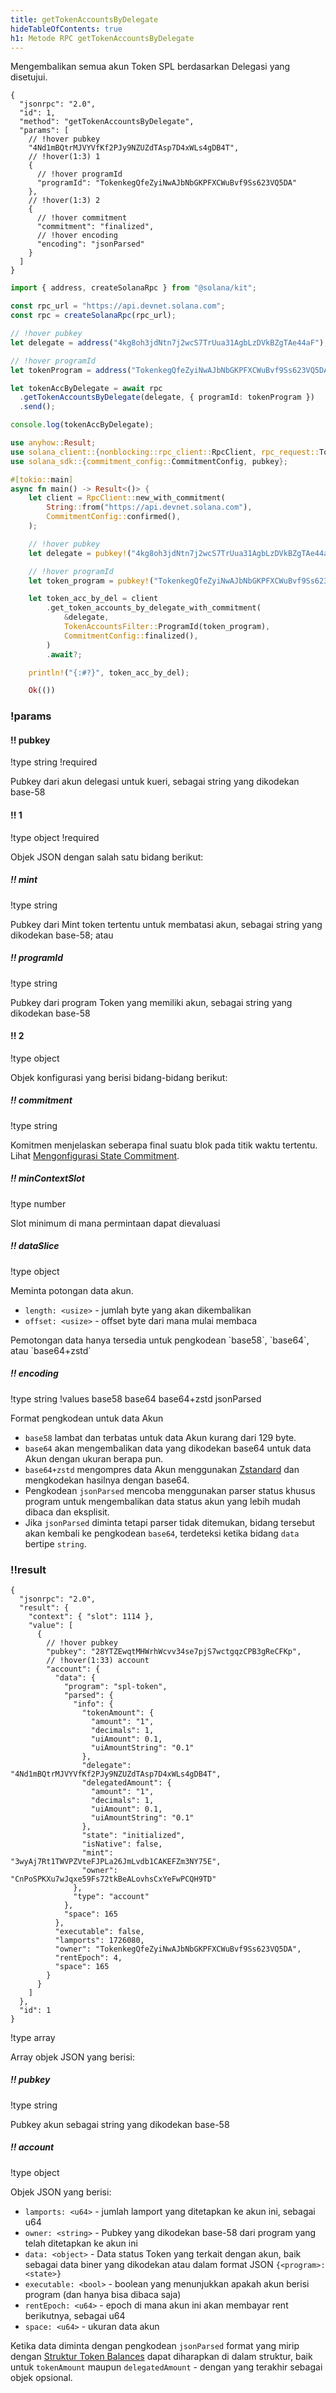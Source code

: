 ```yaml
---
title: getTokenAccountsByDelegate
hideTableOfContents: true
h1: Metode RPC getTokenAccountsByDelegate
---
```


Mengembalikan semua akun Token SPL berdasarkan Delegasi yang disetujui.

<APIMethod>

```jsonc !!request curl
{
  "jsonrpc": "2.0",
  "id": 1,
  "method": "getTokenAccountsByDelegate",
  "params": [
    // !hover pubkey
    "4Nd1mBQtrMJVYVfKf2PJy9NZUZdTAsp7D4xWLs4gDB4T",
    // !hover(1:3) 1
    {
      // !hover programId
      "programId": "TokenkegQfeZyiNwAJbNbGKPFXCWuBvf9Ss623VQ5DA"
    },
    // !hover(1:3) 2
    {
      // !hover commitment
      "commitment": "finalized",
      // !hover encoding
      "encoding": "jsonParsed"
    }
  ]
}
```

```ts !!request title="Kit"
import { address, createSolanaRpc } from "@solana/kit";

const rpc_url = "https://api.devnet.solana.com";
const rpc = createSolanaRpc(rpc_url);

// !hover pubkey
let delegate = address("4kg8oh3jdNtn7j2wcS7TrUua31AgbLzDVkBZgTAe44aF");

// !hover programId
let tokenProgram = address("TokenkegQfeZyiNwAJbNbGKPFXCWuBvf9Ss623VQ5DA");

let tokenAccByDelegate = await rpc
  .getTokenAccountsByDelegate(delegate, { programId: tokenProgram })
  .send();

console.log(tokenAccByDelegate);
```

```rs !!request title="Rust"
use anyhow::Result;
use solana_client::{nonblocking::rpc_client::RpcClient, rpc_request::TokenAccountsFilter};
use solana_sdk::{commitment_config::CommitmentConfig, pubkey};

#[tokio::main]
async fn main() -> Result<()> {
    let client = RpcClient::new_with_commitment(
        String::from("https://api.devnet.solana.com"),
        CommitmentConfig::confirmed(),
    );

    // !hover pubkey
    let delegate = pubkey!("4kg8oh3jdNtn7j2wcS7TrUua31AgbLzDVkBZgTAe44aF");

    // !hover programId
    let token_program = pubkey!("TokenkegQfeZyiNwAJbNbGKPFXCWuBvf9Ss623VQ5DA");

    let token_acc_by_del = client
        .get_token_accounts_by_delegate_with_commitment(
            &delegate,
            TokenAccountsFilter::ProgramId(token_program),
            CommitmentConfig::finalized(),
        )
        .await?;

    println!("{:#?}", token_acc_by_del);

    Ok(())
```

### !params

#### !! pubkey

!type string !required

Pubkey dari akun delegasi untuk kueri, sebagai string yang dikodekan base-58

#### !! 1

!type object !required

Objek JSON dengan salah satu bidang berikut:

##### !! mint

!type string

Pubkey dari Mint token tertentu untuk membatasi akun, sebagai string yang
dikodekan base-58; atau

##### !! programId

!type string

Pubkey dari program Token yang memiliki akun, sebagai string yang dikodekan
base-58

#### !! 2

!type object

Objek konfigurasi yang berisi bidang-bidang berikut:

##### !! commitment

!type string

Komitmen menjelaskan seberapa final suatu blok pada titik waktu tertentu. Lihat
[Mengonfigurasi State Commitment](/docs/rpc#configuring-state-commitment).

##### !! minContextSlot

!type number

Slot minimum di mana permintaan dapat dievaluasi

##### !! dataSlice

!type object

Meminta potongan data akun.

- `length: <usize>` - jumlah byte yang akan dikembalikan
- `offset: <usize>` - offset byte dari mana mulai membaca

<Callout type="info">
  Pemotongan data hanya tersedia untuk pengkodean `base58`, `base64`, atau
  `base64+zstd`
</Callout>

##### !! encoding

!type string !values base58 base64 base64+zstd jsonParsed

Format pengkodean untuk data Akun

- `base58` lambat dan terbatas untuk data Akun kurang dari 129 byte.
- `base64` akan mengembalikan data yang dikodekan base64 untuk data Akun dengan
  ukuran berapa pun.
- `base64+zstd` mengompres data Akun menggunakan
  [Zstandard](https://facebook.github.io/zstd/) dan mengkodekan hasilnya dengan
  base64.
- Pengkodean `jsonParsed` mencoba menggunakan parser status khusus program untuk
  mengembalikan data status akun yang lebih mudah dibaca dan eksplisit.
- Jika `jsonParsed` diminta tetapi parser tidak ditemukan, bidang tersebut akan
  kembali ke pengkodean `base64`, terdeteksi ketika bidang `data` bertipe
  `string`.

### !!result

```jsonc !response
{
  "jsonrpc": "2.0",
  "result": {
    "context": { "slot": 1114 },
    "value": [
      {
        // !hover pubkey
        "pubkey": "28YTZEwqtMHWrhWcvv34se7pjS7wctgqzCPB3gReCFKp",
        // !hover(1:33) account
        "account": {
          "data": {
            "program": "spl-token",
            "parsed": {
              "info": {
                "tokenAmount": {
                  "amount": "1",
                  "decimals": 1,
                  "uiAmount": 0.1,
                  "uiAmountString": "0.1"
                },
                "delegate": "4Nd1mBQtrMJVYVfKf2PJy9NZUZdTAsp7D4xWLs4gDB4T",
                "delegatedAmount": {
                  "amount": "1",
                  "decimals": 1,
                  "uiAmount": 0.1,
                  "uiAmountString": "0.1"
                },
                "state": "initialized",
                "isNative": false,
                "mint": "3wyAj7Rt1TWVPZVteFJPLa26JmLvdb1CAKEFZm3NY75E",
                "owner": "CnPoSPKXu7wJqxe59Fs72tkBeALovhsCxYeFwPCQH9TD"
              },
              "type": "account"
            },
            "space": 165
          },
          "executable": false,
          "lamports": 1726080,
          "owner": "TokenkegQfeZyiNwAJbNbGKPFXCWuBvf9Ss623VQ5DA",
          "rentEpoch": 4,
          "space": 165
        }
      }
    ]
  },
  "id": 1
}
```

!type array

Array objek JSON yang berisi:

##### !! pubkey

!type string

Pubkey akun sebagai string yang dikodekan base-58

##### !! account

!type object

Objek JSON yang berisi:

- `lamports: <u64>` - jumlah lamport yang ditetapkan ke akun ini, sebagai u64
- `owner: <string>` - Pubkey yang dikodekan base-58 dari program yang telah
  ditetapkan ke akun ini
- `data: <object>` - Data status Token yang terkait dengan akun, baik sebagai
  data biner yang dikodekan atau dalam format JSON `{<program>: <state>}`
- `executable: <bool>` - boolean yang menunjukkan apakah akun berisi program
  (dan hanya bisa dibaca saja)
- `rentEpoch: <u64>` - epoch di mana akun ini akan membayar rent berikutnya,
  sebagai u64
- `space: <u64>` - ukuran data akun

Ketika data diminta dengan pengkodean `jsonParsed` format yang mirip dengan
[Struktur Token Balances](/docs/rpc/json-structures#token-balances) dapat
diharapkan di dalam struktur, baik untuk `tokenAmount` maupun
`delegatedAmount` - dengan yang terakhir sebagai objek opsional.

</APIMethod>
